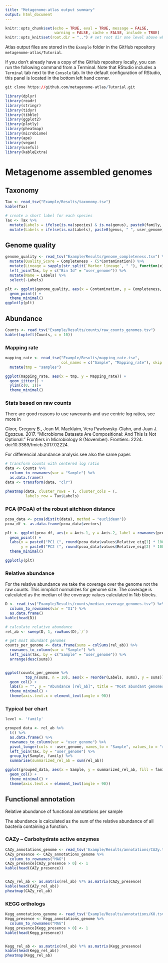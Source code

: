 ```yaml
---
title: "Metagenome-atlas output summary"
output: html_document
---
```


```r
knitr::opts_chunk$set(echo = TRUE, eval = TRUE, message = FALSE,
                      warning = FALSE, cache = FALSE, include = TRUE)
knitr::opts_knit$set(root.dir = "..") # set root dir one level above where Rmd is saved
```

Atlas output files are stored in the `Example` folder in the GitHub repository `metagenome-atlas/Tutorial`.

If you don't already have a copy of the GitHub repository locally, you can run the following command from a Terminal.
Note that RStudio includes a `Terminal` tab next to the `Console` tab.
In the default configuration of RStudio, this panel is located in the bottom left hand corner.

```r
git clone https://github.com/metagenome-atlas/Tutorial.git
```

```r
library(dplyr)
library(readr)
library(stringr)
library(tidyr)
library(tibble)
library(ggplot2)
library(plotly)
library(pheatmap)
library(microbiome)
library(ape)
library(vegan)
library(useful)
library(kableExtra)
```

# Metagenome assembled genomes

## Taxonomy

```r
Tax <- read_tsv("Example/Results/taxonomy.tsv")
kable(Tax)
```

```r
# create a short label for each species
Tax <- Tax %>%
  mutate(Labels = ifelse(is.na(species) & is.na(genus), paste0(family, " ", user_genome), species)) %>%
  mutate(Labels = ifelse(is.na(Labels), paste0(genus, " ", user_genome), Labels))
```

## Genome quality

```r
genome_quality <- read_tsv("Example/Results/genome_completeness.tsv") %>%
  mutate(Quality_Score = Completeness - (5*Contamination)) %>%
  mutate(Lineage = sapply(str_split(`Marker lineage`, " "), function(x) x[1])) %>%
  left_join(Tax, by = c("Bin Id" = "user_genome")) %>%
  mutate(Name = Labels) %>%
  select(-Labels)
```

```r
plt <- ggplot(genome_quality, aes(x = Contamination, y = Completeness, color = phylum)) +
  geom_point() +
  theme_minimal()
ggplotly(plt)
```

## Abundance

```r
Counts <- read_tsv("Example/Results/counts/raw_counts_genomes.tsv")
kable(topleft(Counts, c = 10))
```

### Mapping rate

```r
mapping_rate <- read_tsv("Example/Results/mapping_rate.tsv",
                         col_names = c("Sample", "Mapping_rate"), skip = 1)  %>%
  mutate(tmp = "samples")

ggplot(mapping_rate, aes(x = tmp, y = Mapping_rate)) +
  geom_jitter() +
  ylim(c(0, 1))+
  theme_minimal()
```

### Stats based on raw counts

There are good reasons to use rawcounts and use centric log ratios, see more in

Gloor, Gregory B., Jean M. Macklaim, Vera Pawlowsky-Glahn, and Juan J. Egozcue. 2017. “Microbiome Datasets Are Compositional: And This Is Not Optional.” Frontiers in Microbiology 8 (November). Frontiers: 2224. doi:10.3389/fmicb.2017.02224.


For differencial abundance analysis see also the same paper.

```r
# transform counts with centered log ratio
data <- Counts %>%
  column_to_rownames(var = "Sample") %>%
  as.data.frame()
data <- transform(data, "clr")
```

```r
pheatmap(data, cluster_rows = T, cluster_cols = T,
         labels_row = Tax$Labels)
```

### PCA (PCoA) of the robust aitchison distance

```r
pcoa_data <- pcoa(dist(t(data), method = "euclidean"))
pcoa_df <- as.data.frame(pcoa_data$vectors)

plt <- ggplot(pcoa_df, aes(x = Axis.1, y = Axis.2, label = rownames(pcoa_df))) +
  geom_point() +
  labs(x = paste0("PC1 (", round(pcoa_data$values$Relative_eig[1] * 100, digits = 1), "%)"),
       y = paste0("PC2 (", round(pcoa_data$values$Relative_eig[2] * 100, digits = 1), "%)")) +
  theme_minimal()

ggplotly(plt)
```

### Relative abundance

For the relative abundance we take the coverage over the genome not the raw counts. This inmplicit normalizes for genome size. The coverage is calculated as the median of the coverage values calculated in 1kb blocks.

```r
D <- read_tsv("Example/Results/counts/median_coverage_genomes.tsv") %>%
  column_to_rownames(var = "X1") %>%
  as.data.frame()
kable(head(D))
```

```r
# calculate relative abundance
rel_ab <- sweep(D, 1, rowSums(D),`/`)
```

```r
# get most abundant genomes
counts_per_genome <- data.frame(sums = colSums(rel_ab)) %>%
  rownames_to_column(var = "Sample") %>%
  left_join(Tax, by = c("Sample" = "user_genome")) %>%
  arrange(desc(sums))


ggplot(counts_per_genome %>%
         top_n(sums, n = 10), aes(x = reorder(Labels, sums), y = sums)) +
  geom_col() +
  labs(x = "", y = "Abundance [rel_ab]", title = "Most abundant genomes") +
  theme_minimal() +
  theme(axis.text.x = element_text(angle = 90))
```

### Typical bar chart

```r
level <- 'family'

grouped_data <- rel_ab %>%
  t() %>%
  as.data.frame() %>%
  rownames_to_column(var = "user_genome") %>%
  pivot_longer(cols = -user_genome, names_to = "Sample", values_to = "rel_ab") %>%
  left_join(Tax, by = "user_genome") %>%
  group_by(Sample, family) %>%
  summarise(summarized_rel_ab = sum(rel_ab))

ggplot(grouped_data, aes(x = Sample, y = summarized_rel_ab, fill = family)) +
  geom_col() +
  theme_minimal() +
  theme(axis.text.x = element_text(angle = 90))
```

## Functional annotation

Relative abundance of functional annotations per sample

The abundance is calculated as the sum of the relative abundance of all bacteria containing a function.

### CAZy -- Carbohydrate active enzymes

```r
CAZy_annotations_genome <- read_tsv('Example/Results/annotations/CAZy.tsv')
CAZy_presence <- CAZy_annotations_genome %>%
  column_to_rownames("MAG")
CAZy_presence[CAZy_presence > 0] <- 1
kable(head(CAZy_presence))


CAZy_rel_ab <- as.matrix(rel_ab) %*% as.matrix(CAZy_presence)
kable(head(CAZy_rel_ab))
pheatmap(CAZy_rel_ab)
```

### KEGG orthologs

```r
Kegg_annotations_genome <- read_tsv('Example/Results/annotations/KO.tsv')
Kegg_presence <- Kegg_annotations_genome %>%
  column_to_rownames("MAG")
Kegg_presence[Kegg_presence > 0] <- 1
kable(head(Kegg_presence))


Kegg_rel_ab <- as.matrix(rel_ab) %*% as.matrix(Kegg_presence)
kable(head(Kegg_rel_ab))
pheatmap(Kegg_rel_ab)
```
